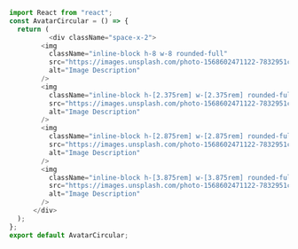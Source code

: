 ```js copy
import React from "react";
const AvatarCircular = () => {
  return (
          <div className="space-x-2">
        <img
          className="inline-block h-8 w-8 rounded-full"
          src="https://images.unsplash.com/photo-1568602471122-7832951cc4c5?ixlib=rb-4.0.3&ixid=MnwxMjA3fDB8MHxwaG90by1wYWdlfHx8fGVufDB8fHx8&auto=format&fit=facearea&facepad=2&w=300&h=300&q=80"
          alt="Image Description"
        />
        <img
          className="inline-block h-[2.375rem] w-[2.375rem] rounded-full"
          src="https://images.unsplash.com/photo-1568602471122-7832951cc4c5?ixlib=rb-4.0.3&ixid=MnwxMjA3fDB8MHxwaG90by1wYWdlfHx8fGVufDB8fHx8&auto=format&fit=facearea&facepad=2&w=300&h=300&q=80"
          alt="Image Description"
        />
        <img
          className="inline-block h-[2.875rem] w-[2.875rem] rounded-full"
          src="https://images.unsplash.com/photo-1568602471122-7832951cc4c5?ixlib=rb-4.0.3&ixid=MnwxMjA3fDB8MHxwaG90by1wYWdlfHx8fGVufDB8fHx8&auto=format&fit=facearea&facepad=2&w=300&h=300&q=80"
          alt="Image Description"
        />
        <img
          className="inline-block h-[3.875rem] w-[3.875rem] rounded-full"
          src="https://images.unsplash.com/photo-1568602471122-7832951cc4c5?ixlib=rb-4.0.3&ixid=MnwxMjA3fDB8MHxwaG90by1wYWdlfHx8fGVufDB8fHx8&auto=format&fit=facearea&facepad=2&w=300&h=300&q=80"
          alt="Image Description"
        />
      </div>
  );
};
export default AvatarCircular;
```
